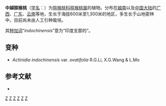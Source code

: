 {{Speciesbox
| genus = Actinidia
| species = indochinensis
| authority = Merr., 1938
}}

'''中越猕猴桃'''（[[学名|学名]]：{{lang|la|''Actinidia indochinensis''}}）为[[猕猴桃科|猕猴桃科]][[猕猴桃属|猕猴桃属]]的植物。分布在[[越南|越南]]以及[[中国大陆|中国大陆]]的[[广西|广西]]、[[广东|广东]]、[[云南|云南]]等地，生长于海拔600米至1,300米的地区，多生长于山地密林中，目前尚未由人工引种栽培。

其[[种加词|种加词]]“''indochinensis''”意为“印度支那的”。

==变种==
* ''Actinidia indochinensis'' var. ''ovatifolia'' R.G.Li, X.G.Wang & L.Mo

== 参考文献 ==
<div class="references-small">
* {{cite web| url =http://www.bioinfo.cn/db05/KmzwSpecies.php?action=view&id=670| title =中越猕猴桃| work =《中国高等植物数据库全库》| publisher =中国科学院微生物研究所| author =昆明植物研究所| accessdate =2009-02-21| deadurl =yes| archiveurl =https://web.archive.org/web/20160305081236/http://www.bioinfo.cn/db05/KmzwSpecies.php?action=view&id=670| archivedate =2016-03-05}}
</div>
{{Taxonbar|from=Q10876682}}

[[Category:猕猴桃属|Z]]
[[Category:越南植物|Z]]
[[Category:广西植物|Z]]
[[Category:广东植物|Z]]
[[Category:云南植物|Z]]
[[Category:1938年描述的植物|Z]]